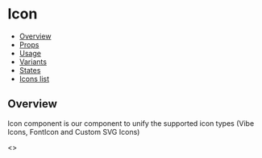 

<Meta title="Kids Story/Icon" component={Icon}/>

# Icon

- [Overview](#overview)
- [Props](#props)
- [Usage](#usage)
- [Variants](#variants)
- [States](#states)
- [Icons list](#icons-list)

## Overview

Icon component is our component to unify the supported icon types (Vibe Icons, FontIcon and Custom SVG Icons)



  <>
    <Title />
    <Subtitle />
    <Description />
    <Primary />
    <Controls />
    <Stories />
  </>
);
